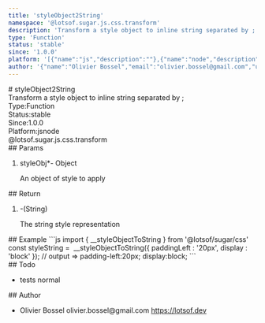 ```yaml
---
title: 'styleObject2String'
namespace: '@lotsof.sugar.js.css.transform'
description: 'Transform a style object to inline string separated by ;'
type: 'Function'
status: 'stable'
since: '1.0.0'
platform: '[{"name":"js","description":""},{"name":"node","description":""}]'
author: '{"name":"Olivier Bossel","email":"olivier.bossel@gmail.com","url":"https://lotsof.dev"}'
---
```

<div class="docmap-mdx">
# styleObject2String
<div class="_description typo-lead typo-format">
Transform a style object to inline string separated by ;
</div>
<div class="_metas">
<div class="_type"><span class="_type-label">Type:</span><span class="_type-value">Function</span></div>
<div class="_status"><span class="_status-label">Status:</span><span class="_status-value -stable">stable</span></div>
<div class="_since"><span class="_since-label">Since:</span><span class="_since-value">1.0.0</span></div>
<div class="_platform"><span class="_platform-label">Platform:</span><span class="_platform-value -js">js</span><span class="_platform-value -node">node</span></div>
</div>
<div class="_namespace">@lotsof.sugar.js.css.transform</div>
<div class="_params">
## Params
<ol class="_list">
<li class="_item">
<span class="_name">styleObj<span class="_required">*</span></span><span class="_default">-</span> <span class="_type">Object</span>
<p class="_description">An object of style to apply</p>
</li>
</ol>
</div>
<div class="_return">
## Return
<ol class="_list">
<li class="_item">
<span class="_default">-</span><span class="_type">&lpar;String&rpar;</span>
<p class="_description">The string style representation</p>
</li>
</ol>
</div>
<div class="_examples">
## Example
```js
import { __styleObjectToString } from '@lotsof/sugar/css'
const styleString =  __styleObjectToString({
		paddingLeft : '20px',
		display : 'block'
});
// output => padding-left:20px; display:block;
```
</div>
<div class="_todo">
## Todo
<ul class="_list">
<li class="_item">
<span class="_description">tests</span>
<span class="_priority -normal">normal</span>
</li>
</ul>
</div>
<div class="_author">
## Author
<ul class="_list">
<li class="_item">
<span class="_name">Olivier Bossel</span>
<span class="_email">olivier.bossel@gmail.com</span>
<a href="https://lotsof.dev" target="_blank" class="_url">https://lotsof.dev</a>
</li>
</ul>
</div>
</div>